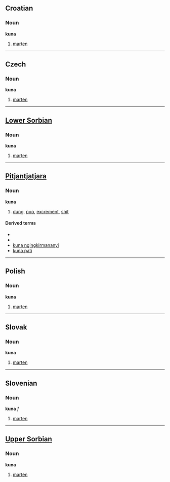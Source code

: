 ==Croatian==
===Noun===
'''kuna'''

# [[marten]]

----

==Czech==
===Noun===
'''kuna'''

# [[marten]]

----

==[[Lower Sorbian]]==
===Noun===
'''kuna'''

# [[marten]]

----

==[[Pitjantjatjara]]==
===Noun===
'''kuna'''

# [[dung]], [[poo]], [[excrement]], [[shit]]

====Derived terms====
*{{Unicode|[[kunaṉi]]}}<!-- v.t. -->
*{{Unicode|[[kuna aḻa]]}}
*[[kuna ngingkirmananyi]]
*[[kuna pati]]

----

==Polish==
===Noun===
'''kuna'''

# [[marten]]

----

==Slovak==
===Noun===
'''kuna'''

# [[marten]]

----

==Slovenian==
===Noun===
'''kuna''' ''f''

# [[marten]]

----

==[[Upper Sorbian]]==
===Noun===
'''kuna'''

# [[marten]]